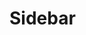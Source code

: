 
<Meta title="Design System/Sidebar" component={Sidebar} />

# Sidebar

<Canvas>
  <Story name="Sidebar">
    <Sidebar isOpen>
      <Sidebar.Content>
        <CommentBox
          author={{
            name: 'Rabii Luena',
            profile:
              'https://images.unsplash.com/photo-1491528323818-fdd1faba62cc?ixlib=rb-1.2.1&ixid=eyJhcHBfaWQiOjEyMDd9&auto=format&fit=facearea&facepad=2&w=256&h=256&q=80',
          }}
        />
        <Comment
          data={{
            author: 'Rabii Luena',
            createdAt: '2 weeks ago',
            description:
              'Lorem, ipsum dolor sit amet consectetur adipisicing elit. Distinctio atque illo enim cumque ullam iste facilis maiores sequi delectus adipisci, nostrum molestiae dicta saepe necessitatibus! Mollitia aspernatur minus beatae quasi?',
            profile:
              'https://images.unsplash.com/photo-1491528323818-fdd1faba62cc?ixlib=rb-1.2.1&ixid=eyJhcHBfaWQiOjEyMDd9&auto=format&fit=facearea&facepad=2&w=256&h=256&q=80',
          }}
        />
        <Comment
          data={{
            author: 'Rabii Luena',
            createdAt: '2 weeks ago',
            description:
              'Lorem, ipsum dolor sit amet consectetur adipisicing elit. Distinctio atque illo enim cumque ullam iste facilis maiores sequi delectus adipisci, nostrum molestiae dicta saepe necessitatibus! Mollitia aspernatur minus beatae quasi?',
            profile:
              'https://images.unsplash.com/photo-1491528323818-fdd1faba62cc?ixlib=rb-1.2.1&ixid=eyJhcHBfaWQiOjEyMDd9&auto=format&fit=facearea&facepad=2&w=256&h=256&q=80',
          }}
        />
        <Comment
          data={{
            author: 'Rabii Luena',
            createdAt: '2 weeks ago',
            description:
              'Lorem, ipsum dolor sit amet consectetur adipisicing elit. Distinctio atque illo enim cumque ullam iste facilis maiores sequi delectus adipisci, nostrum molestiae dicta saepe necessitatibus! Mollitia aspernatur minus beatae quasi?',
            profile:
              'https://images.unsplash.com/photo-1491528323818-fdd1faba62cc?ixlib=rb-1.2.1&ixid=eyJhcHBfaWQiOjEyMDd9&auto=format&fit=facearea&facepad=2&w=256&h=256&q=80',
          }}
        />
        <Comment
          data={{
            author: 'Rabii Luena',
            createdAt: '2 weeks ago',
            description:
              'Lorem, ipsum dolor sit amet consectetur adipisicing elit. Distinctio atque illo enim cumque ullam iste facilis maiores sequi delectus adipisci, nostrum molestiae dicta saepe necessitatibus! Mollitia aspernatur minus beatae quasi?',
            profile:
              'https://images.unsplash.com/photo-1491528323818-fdd1faba62cc?ixlib=rb-1.2.1&ixid=eyJhcHBfaWQiOjEyMDd9&auto=format&fit=facearea&facepad=2&w=256&h=256&q=80',
          }}
        />
        <Comment
          data={{
            author: 'Rabii Luena',
            createdAt: '2 weeks ago',
            description:
              'Lorem, ipsum dolor sit amet consectetur adipisicing elit. Distinctio atque illo enim cumque ullam iste facilis maiores sequi delectus adipisci, nostrum molestiae dicta saepe necessitatibus! Mollitia aspernatur minus beatae quasi?',
            profile:
              'https://images.unsplash.com/photo-1491528323818-fdd1faba62cc?ixlib=rb-1.2.1&ixid=eyJhcHBfaWQiOjEyMDd9&auto=format&fit=facearea&facepad=2&w=256&h=256&q=80',
          }}
        />
      </Sidebar.Content>
    </Sidebar>
  </Story>
</Canvas>
